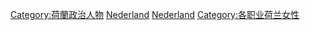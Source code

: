 [[Category:荷蘭政治人物|Category:荷蘭政治人物]]
[[Category:欧洲各国女性政治人物|Nederland]]
[[Category:西歐女性政治人物|Nederland]]
[[Category:各职业荷兰女性|Category:各职业荷兰女性]]